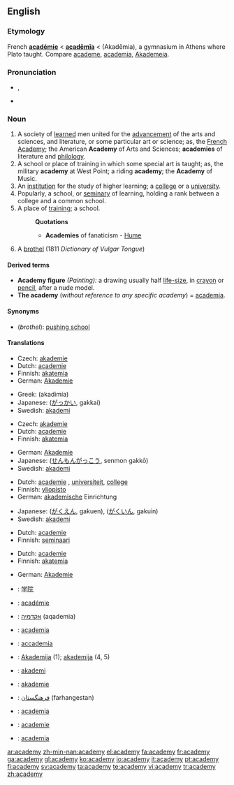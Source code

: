 ==English==

{{wikipedia}}

===Etymology===
French '''[[académie]]''' < {{L.}} '''[[academia|acadēmīa]]''' < {{AGr.}} '''{{polytonic|[[Ἀκαδήμια]]}}''' (Akadēmia), a gymnasium in Athens where Plato taught. Compare [[academe]], [[academia]], [[Akademeia]].

===Pronunciation===
*{{IPA|/əˈkædəmi/}}, {{SAMPA|/@"k{d@mi/}}
*{{audio|en-us-academy.ogg|Audio (US)}}

===Noun===
{{en-noun|academ|ies}}

# A society of [[learned]] men united for the [[advancement]] of the arts and sciences, and literature, or some particular art or science; as, the [[French Academy]]; the American '''Academy''' of Arts and Sciences; '''academies''' of literature and [[philology]].
# A school or place of training in which some special art is taught; as, the military '''academy''' at West Point; a riding '''academy'''; the '''Academy''' of Music.
# An [[institution]] for the study of higher learning; a [[college]] or a [[university]].
# Popularly, a school, or [[seminary]] of learning, holding a rank between a college and a common school.
# A place of [[training]]; a school.
#:'''Quotations'''
#:*'''Academies''' of fanaticism - [[Hume]]
# {{1811}} A [[brothel]] (1811 ''Dictionary of Vulgar Tongue'') <!-- Does this deserve to be mentioned at all or is it just a curiosity? -->

====Derived terms====
*'''Academy figure''' ''(Painting):'' a drawing usually half [[life-size]], in [[crayon]] or [[pencil]], after a nude model.
*'''The academy''' (''without reference to any specific academy'') = [[academia]].

====Synonyms====
* (''brothel''): [[pushing school]]

====Translations====
{{trans-top|learned society}}
*Czech: [[akademie]] {{f}}
*Dutch: [[academie]] {{f}}
*Finnish: [[akatemia]]
*German: [[Akademie]] {{f}}
{{trans-mid}}
*Greek: {{t|el|ακαδημία|f|}} (akadimía)
*Japanese: {{JAchar|[[学会]]}} ([[がっかい]], gakkai)
*Swedish: [[akademi]] {{c}}
{{trans-bottom}}

{{trans-top|specialized school}}
*Czech: [[akademie]] {{f}}
*Dutch: [[academie]] {{f}}
*Finnish: [[akatemia]]
{{trans-mid}}
*German: [[Akademie]] {{f}}
*Japanese: {{JAchar|[[専門学校]]}} ([[せんもんがっこう]], senmon gakkō)
*Swedish: [[akademi]] {{c}}
{{trans-bottom}}

{{trans-top|college or university}}
*Dutch: [[academie]] {{f}}, [[universiteit]], [[college]]
*Finnish: [[yliopisto]]
*German: [[akademisch]]e Einrichtung
{{trans-mid}}
*Japanese: {{JAchar|[[学園]]}} ([[がくえん]], gakuen), {{JAchar|[[学院]]}} ([[がくいん]], gakuin)
*Swedish: [[akademi]] {{c}}
{{trans-bottom}}

{{trans-top|seminary}}
*Dutch: [[academie]] {{f}}
*Finnish: [[seminaari]]
{{trans-mid}}
{{trans-bottom}}

{{trans-top|place of training, school}}
*Dutch: [[academie]] {{f}}
*Finnish: [[akatemia]]
{{trans-mid}}
*German: [[Akademie]] {{f}}
{{trans-bottom}}

{{checktrans}}
{{trans-top|translations to be checked}}
*{{ttbc|Chinese}}: [[学院]]
*{{ttbc|French}}: [[académie]]
*{{ttbc|Hebrew}}: [[אקדמיה]] (aqademia) {{f}}
*{{ttbc|Interlingua}}: [[academia]]
*{{ttbc|Italian}}: [[accademia]] {{f}}
{{trans-mid}}
*{{ttbc|Lithuanian}}: [[Akademija]] {{f}} (1); [[akademija]] {{f}} (4, 5)
*{{ttbc|Norwegian}}: [[akademi]]
*{{ttbc|Novial}}: [[akademie]]
*{{ttbc|Persian}}: [[فرهنگستان]] (farhangestan)
*{{ttbc|Portuguese}}: [[academia]] {{f}}
*{{ttbc|Romanian}}: [[academie]]
*{{ttbc|Spanish}}: [[academia]]
{{trans-bottom}}

[[ar:academy]]
[[zh-min-nan:academy]]
[[el:academy]]
[[fa:academy]]
[[fr:academy]]
[[ga:academy]]
[[gl:academy]]
[[ko:academy]]
[[io:academy]]
[[it:academy]]
[[pt:academy]]
[[fi:academy]]
[[sv:academy]]
[[ta:academy]]
[[te:academy]]
[[vi:academy]]
[[tr:academy]]
[[zh:academy]]